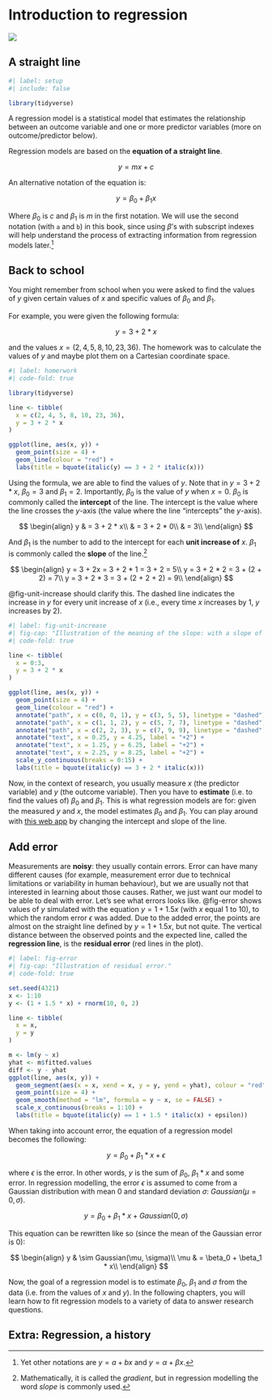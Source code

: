 # Introduction to regression {#sec-reg-intro}

![](https://img.shields.io/badge/Area-Statistics-red)

## A straight line

```r
#| label: setup
#| include: false

library(tidyverse)

```

A regression model is a statistical model that estimates the relationship between an outcome variable and one or more predictor variables (more on outcome/predictor below).

Regression models are based on the **equation of a straight line**.

$$
y = mx + c
$$

An alternative notation of the equation is:

$$
y = \beta_0 + \beta_1 x
$$

Where $\beta_0$ is $c$ and $\beta_1$ is $m$ in the first notation. We will use the second notation (with `a` and `b`) in this book, since using $\beta$'s with subscript indexes will help understand the process of extracting information from regression models later.[^ch-regression-intro-1]

[^ch-regression-intro-1]: Yet other notations are $y = a + bx$ and $y = \alpha + \beta x$.

## Back to school

You might remember from school when you were asked to find the values of $y$ given certain values of $x$ and specific values of $\beta_0$ and $\beta_1$.

For example, you were given the following formula:

$$
y = 3 + 2 * x
$$

and the values $x = (2, 4, 5, 8, 10, 23, 36)$. The homework was to calculate the values of $y$ and maybe plot them on a Cartesian coordinate space.

```r
#| label: homerwork
#| code-fold: true

library(tidyverse)

line <- tibble(
  x = c(2, 4, 5, 8, 10, 23, 36),
  y = 3 + 2 * x
)

ggplot(line, aes(x, y)) +
  geom_point(size = 4) +
  geom_line(colour = "red") +
  labs(title = bquote(italic(y) == 3 + 2 * italic(x)))
```

Using the formula, we are able to find the values of $y$. Note that in $y = 3 + 2 * x$, $\beta_0 = 3$ and $\beta_1 = 2$. Importantly, $\beta_0$ is the value of $y$ when $x = 0$. $\beta_0$ is commonly called the **intercept** of the line. The intercept is the value where the line crosses the *y*-axis (the value where the line "intercepts" the *y*-axis).

$$
\begin{align}
y & = 3 + 2 * x\\
& = 3 + 2 * 0\\
& = 3\\
\end{align}
$$

And $\beta_1$ is the number to add to the intercept for each **unit increase of** $x$. $\beta_1$ is commonly called the **slope** of the line.[^ch-regression-intro-2]

[^ch-regression-intro-2]: Mathematically, it is called the *gradient*, but in regression modelling the word *slope* is commonly used.

$$
\begin{align}
y = 3 + 2x = 3 + 2 * 1 = 3 + 2 = 5\\
y = 3 + 2 * 2 = 3 + (2 + 2) = 7\\
y = 3 + 2 * 3 = 3 + (2 + 2 + 2) = 9\\
\end{align}
$$

@fig-unit-increase should clarify this. The dashed line indicates the increase in $y$ for every unit increase of $x$ (i.e., every time $x$ increases by 1, $y$ increases by 2).

```r
#| label: fig-unit-increase
#| fig-cap: "Illustration of the meaning of the slope: with a slope of 2, for each unit increase of $x$, $y$ increases by 2."
#| code-fold: true

line <- tibble(
  x = 0:3,
  y = 3 + 2 * x
)

ggplot(line, aes(x, y)) +
  geom_point(size = 4) +
  geom_line(colour = "red") +
  annotate("path", x = c(0, 0, 1), y = c(3, 5, 5), linetype = "dashed") +
  annotate("path", x = c(1, 1, 2), y = c(5, 7, 7), linetype = "dashed") +
  annotate("path", x = c(2, 2, 3), y = c(7, 9, 9), linetype = "dashed") +
  annotate("text", x = 0.25, y = 4.25, label = "+2") +
  annotate("text", x = 1.25, y = 6.25, label = "+2") +
  annotate("text", x = 2.25, y = 8.25, label = "+2") +
  scale_y_continuous(breaks = 0:15) +
  labs(title = bquote(italic(y) == 3 + 2 * italic(x)))
```

Now, in the context of research, you usually measure $x$ (the predictor variable) and $y$ (the outcome variable). Then you have to **estimate** (i.e. to find the values of) $\beta_0$ and $\beta_1$. This is what regression models are for: given the measured $y$ and $x$, the model estimates $\beta_0$ and $\beta_1$. You can play around with [this web app](https://stefanocoretta.shinyapps.io/lines/) by changing the intercept and slope of the line.

## Add error

Measurements are **noisy**: they usually contain errors. Error can have many different causes (for example, measurement error due to technical limitations or variability in human behaviour), but we are usually not that interested in learning about those causes. Rather, we just want our model to be able to deal with error. Let's see what errors looks like. @fig-error shows values of $y$ simulated with the equation $y = 1 + 1.5x$ (with $x$ equal 1 to 10), to which the random error $\epsilon$ was added. Due to the added error, the points are almost on the straight line defined by $y = 1 + 1.5x$, but not quite. The vertical distance between the observed points and the expected line, called the **regression line**, is the **residual error** (red lines in the plot).

```r
#| label: fig-error
#| fig-cap: "Illustration of residual error."
#| code-fold: true

set.seed(4321)
x <- 1:10
y <- (1 + 1.5 * x) + rnorm(10, 0, 2)

line <- tibble(
  x = x,
  y = y
)

m <- lm(y ~ x)
yhat <- m$fitted.values
diff <- y - yhat
ggplot(line, aes(x, y)) +
  geom_segment(aes(x = x, xend = x, y = y, yend = yhat), colour = "red") +
  geom_point(size = 4) +
  geom_smooth(method = "lm", formula = y ~ x, se = FALSE) +
  scale_x_continuous(breaks = 1:10) +
  labs(title = bquote(italic(y) == 1 + 1.5 * italic(x) + epsilon))
```

When taking into account error, the equation of a regression model becomes the following:

$$
y = \beta_0 + \beta_1 * x + \epsilon
$$

where $\epsilon$ is the error. In other words, $y$ is the sum of $\beta_0$, $\beta_1 * x$ and some error. In regression modelling, the error $\epsilon$ is assumed to come from a Gaussian distribution with mean 0 and standard deviation $\sigma$: $Gaussian(\mu = 0, \sigma)$.

$$
y = \beta_0 + \beta_1 * x + Gaussian(0, \sigma)
$$

This equation can be rewritten like so (since the mean of the Gaussian error is 0):

$$
\begin{align}
y & \sim Gaussian(\mu, \sigma)\\
\mu & = \beta_0 + \beta_1 * x\\
\end{align}
$$

Now, the goal of a regression model is to estimate $\beta_0$, $\beta_1$ and $\sigma$ from the data (i.e. from the values of $x$ and $y$). In the following chapters, you will learn how to fit regression models to a variety of data to answer research questions.

::: {.callout-important collapse="true"}
## Extra: Regression, a history
:::
